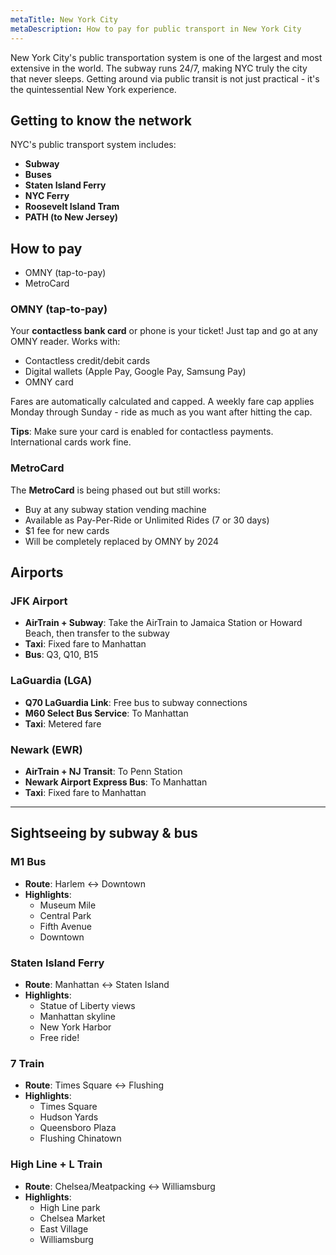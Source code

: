 ```yaml
---
metaTitle: New York City
metaDescription: How to pay for public transport in New York City
---
```

New York City's public transportation system is one of the largest and most extensive in the world. 
The subway runs 24/7, making NYC truly the city that never sleeps. 
Getting around via public transit is not just practical - it's the quintessential New York experience.

## Getting to know the network

NYC's public transport system includes:
- **Subway**
- **Buses**
- **Staten Island Ferry**
- **NYC Ferry**
- **Roosevelt Island Tram**
- **PATH (to New Jersey)**

## How to pay
- OMNY (tap-to-pay)
- MetroCard

### OMNY (tap-to-pay)
Your **contactless bank card** or phone is your ticket! Just tap and go at any OMNY reader. Works with:
- Contactless credit/debit cards
- Digital wallets (Apple Pay, Google Pay, Samsung Pay)
- OMNY card

Fares are automatically calculated and capped. A weekly fare cap applies Monday through Sunday - ride as much as you want after hitting the cap.

**Tips**: Make sure your card is enabled for contactless payments. International cards work fine.

### MetroCard
The **MetroCard** is being phased out but still works:
- Buy at any subway station vending machine
- Available as Pay-Per-Ride or Unlimited Rides (7 or 30 days)
- $1 fee for new cards
- Will be completely replaced by OMNY by 2024

## Airports

### JFK Airport
- **AirTrain + Subway**: Take the AirTrain to Jamaica Station or Howard Beach, then transfer to the subway
- **Taxi**: Fixed fare to Manhattan
- **Bus**: Q3, Q10, B15

### LaGuardia (LGA)
- **Q70 LaGuardia Link**: Free bus to subway connections
- **M60 Select Bus Service**: To Manhattan
- **Taxi**: Metered fare

### Newark (EWR)
- **AirTrain + NJ Transit**: To Penn Station
- **Newark Airport Express Bus**: To Manhattan
- **Taxi**: Fixed fare to Manhattan

---
## Sightseeing by subway & bus

### **M1 Bus**
- **Route**: Harlem ↔ Downtown
- **Highlights**:
  - Museum Mile
  - Central Park
  - Fifth Avenue
  - Downtown

### **Staten Island Ferry**
- **Route**: Manhattan ↔ Staten Island
- **Highlights**:
  - Statue of Liberty views
  - Manhattan skyline
  - New York Harbor
  - Free ride!

### **7 Train**
- **Route**: Times Square ↔ Flushing
- **Highlights**:
  - Times Square
  - Hudson Yards
  - Queensboro Plaza
  - Flushing Chinatown

### **High Line + L Train**
- **Route**: Chelsea/Meatpacking ↔ Williamsburg
- **Highlights**:
  - High Line park
  - Chelsea Market
  - East Village
  - Williamsburg
